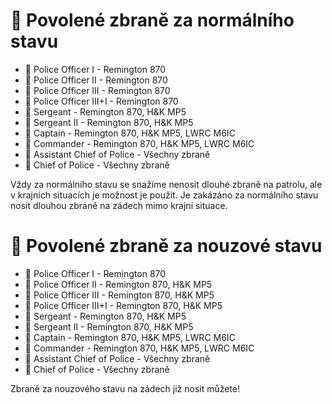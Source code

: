 
# 🔫 Povolené zbraně za normálního stavu

- 👮 Police Officer I - Remington 870
- 👮 Police Officer II - Remington 870
- 👮 Police Officer III - Remington 870
- 👮 Police Officer III+I - Remington 870
- 👮 Sergeant - Remington 870, H&K MP5
- 👮 Sergeant II - Remington 870, H&K MP5
- 👮 Captain - Remington 870, H&K MP5, LWRC M6IC
- 👮 Commander - Remington 870, H&K MP5, LWRC M6IC
- 👮 Assistant Chief of Police - Všechny zbraně
- 👮 Chief of Police - Všechny zbraně

<Callout type="warning" emoji="⚠️">
  Vždy za normálního stavu se snažíme nenosit dlouhé zbraně na patrolu, ale v
  krajních situacích je možnost je použít. Je zakázáno za normálního stavu nosit
  dlouhou zbraně na zádech mimo krajní situace.
</Callout>

# 🔫 Povolené zbraně za nouzové stavu

- 👮 Police Officer I - Remington 870
- 👮 Police Officer II - Remington 870, H&K MP5
- 👮 Police Officer III - Remington 870, H&K MP5
- 👮 Police Officer III+I - Remington 870, H&K MP5
- 👮 Sergeant - Remington 870, H&K MP5
- 👮 Sergeant II - Remington 870, H&K MP5
- 👮 Captain - Remington 870, H&K MP5, LWRC M6IC
- 👮 Commander - Remington 870, H&K MP5, LWRC M6IC
- 👮 Assistant Chief of Police - Všechny zbraně
- 👮 Chief of Police - Všechny zbraně

<Callout type="info" emoji="ℹ️">
  Zbraně za nouzového stavu na zádech již nosit můžete!
</Callout>
